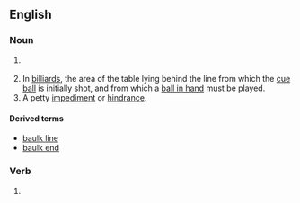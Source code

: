 ==English==
===Noun===
{{en-noun}}
# {{UK}} {{alternative spelling of|[[balk]]}}
# In [[billiard]]s, the area of the table lying behind the line from which the [[cue ball]] is initially shot, and from which a [[ball in hand]] must be played.
# A petty [[impediment]] or [[hindrance]].

====Derived terms====
*[[baulk line]]
*[[baulk end]]

===Verb===
{{en-verb}}
# {{UK}} {{alternative spelling of|[[balk]]}}